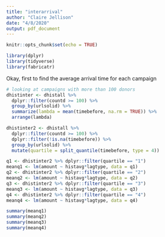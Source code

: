 ```yaml
---
title: "interarrival"
author: "Claire Jellison"
date: "4/8/2020"
output: pdf_document
---
```


```r
knitr::opts_chunk$set(echo = TRUE)
```


```r
library(dplyr)
library(tidyverse)
library(fabricatr)
```


Okay, first to find the average arrival time for each campaign

```r
# looking at campaigns with more than 100 donors
dhistinter <- dhistall %>% 
  dplyr::filter(countd >= 100) %>%
  group_by(urlsolid) %>% 
  summarize(lambda = mean(timebefore, na.rm = TRUE)) %>%
  arrange(lambda)

dhistinter2 <- dhistall %>% 
  dplyr::filter(countd >= 100) %>%
  dplyr::filter(!is.na(timebefore)) %>%
  group_by(urlsolid) %>% 
  mutate(quartile = split_quantile(timebefore, type = 4))

```



```r
q1 <- dhistinter2 %>% dplyr::filter(quartile == "1")
meanq1 <- lm(amount ~ histavg*lagtype, data = q1)
q2 <- dhistinter2 %>% dplyr::filter(quartile == "2")
meanq2 <- lm(amount ~ histavg*lagtype, data = q2)
q3 <- dhistinter2 %>% dplyr::filter(quartile == "3")
meanq3 <- lm(amount ~ histavg*lagtype, data = q3)
q4 <- dhistinter2 %>% dplyr::filter(quartile == "4")
meanq4 <- lm(amount ~ histavg*lagtype, data = q4)

summary(meanq1)
summary(meanq2)
summary(meanq3)
summary(meanq4)
```

